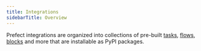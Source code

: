 ```yaml
---
title: Integrations
sidebarTitle: Overview
---
```


Prefect integrations are organized into collections of pre-built [tasks](/2.17.1/concepts/tasks/), [flows](/2.17.1/concepts/flows/), [blocks](/2.17.1/concepts/blocks/) and more that are installable as PyPI packages.
